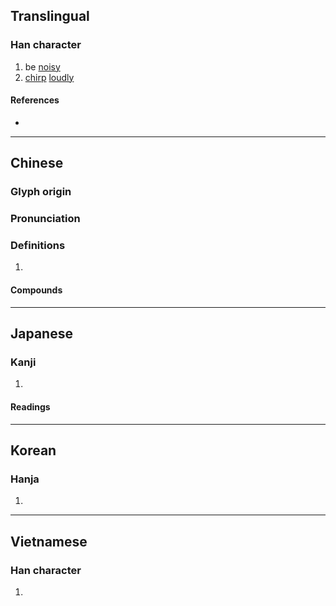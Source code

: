 {{also|譟}}
{{character info/new}}
==Translingual==

===Han character===
{{Han char|rn=30|rad=口|as=13|sn=16|four=66094|canj=RRRD|ids=⿰口喿}}

# be [[noisy]]
# [[chirp]] [[loudly]]

====References====
* {{Han ref|kx=0210.070|kdj=04380|dj=0432.300|hdz=10691.050|ud=22122|uh=566A|bd=48824|bh=BEB8}}

----

==Chinese==
{{zh-forms}}

===Glyph origin===
{{Han etym}}

===Pronunciation===
{{zh-pron
|m=zào
|c=cou3
|mn=qz:chhò͘/tw,xm,zz:chhò/ml:chàu/tw:sò
|mn_note=chhò͘/chhò - literary, chàu - vernacular
|mc=y
|oc=y
|cat=
}}

===Definitions===
{{zh-hanzi}}

# {{rfdef|zh}}

====Compounds====
{{zh-der|名噪一時|呱噪|呼噪|啅噪|喧噪|嘶噪|噪聒|噪脾|噪音|噪音汙染|噪音音樂|噭噪|奔噪|憋噪|聒噪|聲名大噪|譁噪|鳴噪|鳴鼓大噪|鵲噪|鼓噪}}

----

==Japanese==

===Kanji===
{{ja-kanji|grade=|rs=口13}}

# {{rfdef|ja|sort=口13}}

====Readings====
{{ja-readings
|goon=そう<さう
|kanon=そう<さう
|kun=さわ-ぐ}}

----

==Korean==

===Hanja===
{{ko-hanja|hangeul=조|rv=jo|mr=cho}}

# {{rfdef|ko|sort=口13}}

----

==Vietnamese==

===Han character===
{{vi-hantu|[[táo]], [[tháo]]|rs=口13}}

# {{rfdef|vi}}